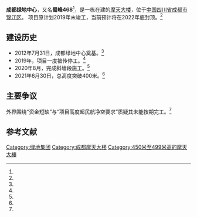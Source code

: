 {{CD Future infrastructure}}
{{更新|time=2021-12-26T11:27:51+00:00}}
{{Infobox building
|name = 成都绿地中心
|alternate_names = 蜀峰468
|image = Chengdu Greenland Tower.png
|caption = 
|status = 在建
|start_date = {{start date|2014|11|21}}<ref name="start"/>
|location_country = {{CHN}}
|location_city = [[成都市|成都市]]
|location = [[锦江区|锦江区]]
|architectural = {{convert|468|m|ft|1}}
|floor_area = {{convert|455500|m2|sqft|abbr=on}}<ref name="cacem"/>
|floor_count = 101<ref name="cacem"/>
|developer = [[绿地集团|绿地集团]]
|architect = {{plain list|
* [[Adrian_Smith_+_Gordon_Gill_Architecture|Adrian Smith + Gordon Gill Architecture]]
* [[华东建筑设计研究总院|华东建筑设计研究总院]]}}<ref name="ctbuh"/>
|structural_engineer = {{link-en|Thornton Tomasetti}}<ref name="ctbuh"/>
|main_contractor = [[中建三局|中建三局]]
}}

'''成都绿地中心'''，又名'''蜀峰468'''<ref name="greenland"/>，是一栋在建的[[摩天大楼|摩天大楼]]，位于[[中国|中国]][[四川省|四川省]][[成都市|成都市]][[锦江区|锦江区]]。
项目原计划2019年末竣工，当前预计将在2022年底封顶。<ref name="21jingji"/>

== 建设历史 ==

* 2012年7月31日，成都绿地中心奠基。<ref name="start"/>
* 2019年，项目一度被传停工。<ref name="21jingji"/>
* 2020年8月，完成斜墙段施工。<ref name="yicai"/>
* 2021年6月30日，总高度突破400米。<ref name="cditv"/>

== 主要争议 ==

外界围绕“资金短缺”与“项目高度超民航净空要求”质疑其未能按期完工。<ref name="21jingji"/>


==参考文献==
{{reflist|refs=
<ref name="start">
{{cite news |author1=刘瑞国 |title=468米全球第七高楼成都绿地中心昨日正式奠基 |url=http://news.sina.com.cn/o/2012-08-01/061924882592.shtml |accessdate=2020-08-19 |work=成都商报 |date=2012-08-01}}
</ref>
<ref name="cacem">{{cite web |title=西南在建第一高楼成都绿地中心468项目工程概况 |url=http://www.cacem.com.cn/n10/n135/c34011/content.html |website=中国施工企业管理协会 |accessdate=2020-08-19 |archive-date=2021-01-16 |archive-url=https://web.archive.org/web/20210116001126/http://www.cacem.com.cn/n10/n135/c34011/content.html |dead-url=no }}</ref>
<ref name="ctbuh">{{cite web |title=成都绿地中心 |url=http://www.skyscrapercenter.cn/building/chengdu-greenland-tower/12845 |website=摩天大楼中心 |accessdate=2020-08-19 |archive-date=2019-09-10 |archive-url=https://web.archive.org/web/20190910133608/http://skyscrapercenter.cn/building/chengdu-greenland-tower/12845 |dead-url=no }}</ref>
<ref name="greenland">{{cite web |title=成都绿地中心 |url=http://www.greenlandsc.com/ProductDetail_cpml.aspx?id=9 |website=绿地集团 |accessdate=2020-08-19 |archive-date=2020-07-13 |archive-url=https://web.archive.org/web/20200713105820/http://www.greenlandsc.com/ProductDetail_cpml.aspx?id=9 |dead-url=no }}</ref>
<ref name="21jingji">
{{cite news |author1=李果 |title=绿地回应成都超高层建筑“停工”传闻：项目将于2020年底封顶 |url=https://m.21jingji.com/article/20191217/herald/1b56682a5ed21a7d97a10efbacd5bcdc.html |accessdate=2020-08-19 |work=21世纪经济报道 |date=2019-12-17}}
</ref>
<ref name="yicai">{{cite news|author=李秀中|title=绿地正式发布成都蜀峰468项目，本月冲击310米|url=https://www.yicai.com/news/100789016.html|accessdate=2021-08-10|work=第一财经|date=2020-09-29|archive-date=2021-08-10|archive-url=https://web.archive.org/web/20210810083527/https://www.yicai.com/news/100789016.html|dead-url=no}}</ref>
<ref name="cditv">{{cite news|url=http://www.cditv.cn/show-1171-1508445-1.html|title=绿地蜀峰468突破400米 核心筒预计十月封顶|author=丰海|work=成都市广播电视台|date=2021-06-30|accessdate=2021-08-10|archive-date=2021-08-10|archive-url=https://web.archive.org/web/20210810083910/http://www.cditv.cn/show-1171-1508445-1.html|dead-url=no}}</ref>
}}

[[Category:绿地集团|Category:绿地集团]]
[[Category:成都摩天大楼|Category:成都摩天大楼]]
[[Category:450米至499米高的摩天大樓|Category:450米至499米高的摩天大樓]]